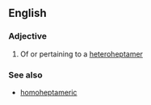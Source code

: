 ==English==

===Adjective===
{{en-adj|-}}

# Of or pertaining to a [[heteroheptamer]]

===See also===
*[[homoheptameric]]